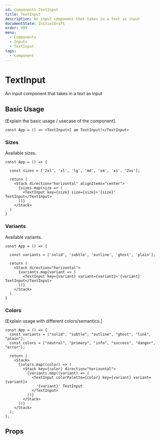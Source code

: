 ```yaml
---
id: Components-TextInput
title: TextInput
description: An input component that takes in a text as input
documentState: InitialDraft
order: 999
menu:
  - Components
  - Inputs
  - TextInput
tags:
  - component
---
```


# TextInput

An input component that takes in a text as input

## Basic Usage

[Explain the basic usage / usecase of the component].

```jsx-live
const App = () => <TextInput>I am TextInput!</TextInput>
```

### Sizes

Available sizes.

```jsx-live
const App = () => {

  const sizes = ['2xl', 'xl', 'lg', 'md', 'sm', 'xs', '2xs'];

  return (
    <Stack direction="horizontal" alignItems="center">
      {sizes.map(size => (
        <TextInput key={size} size={size}>'{size}' TextInput</TextInput>
      ))}
    </Stack>
  )
}
```

### Variants

Available variants.

```jsx-live
const App = () => {

  const variants = ['solid', 'subtle', 'outline', 'ghost', 'plain'];

  return (
    <Stack direction="horizontal">
      {variants.map(variant => (
        <TextInput key={variant} variant={variant}>'{variant}' TextInput</TextInput>
      ))}
    </Stack>
  )
}
```

### Colors

[Explain usage with different colors/semantics.]

```jsx-live
const App = () => {
  const variants = ["solid", "subtle", "outline", "ghost", "link", "plain"];
  const colors = ["neutral", "primary", "info", "success", "danger", "error"];

  return (
    <Stack>
      {colors.map((color) => (
        <Stack key={color} direction="horizontal">
          {variants.map((variant) => (
            <TextInput colorPalette={color} key={variant} variant={variant}>
              '{variant}' TextInput
            </TextInput>
          ))}
        </Stack>
      ))}
    </Stack>
  );
};
```

## Props

<PropTable id="TextInput" />
